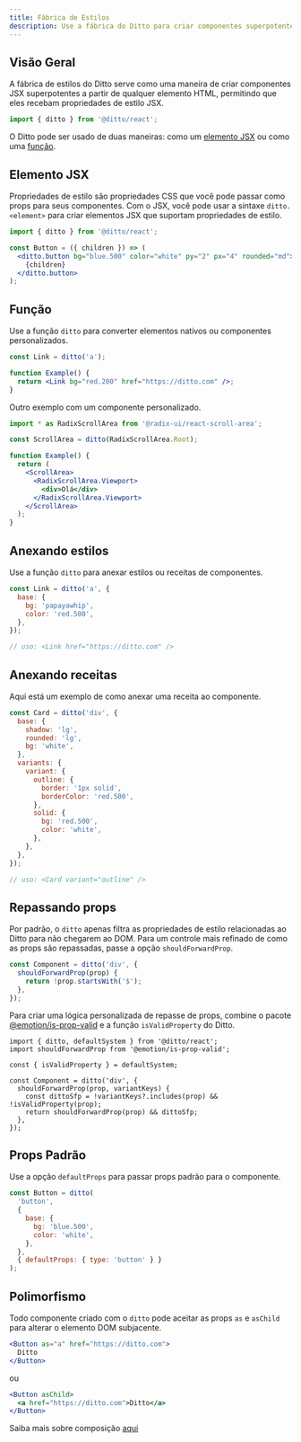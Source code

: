 ```yaml
---
title: Fábrica de Estilos
description: Use a fábrica do Ditto para criar componentes superpotentes
---
```


## Visão Geral

A fábrica de estilos do Ditto serve como uma maneira de criar componentes JSX superpotentes a partir de qualquer elemento HTML, permitindo que eles recebam propriedades de estilo JSX.

```js
import { ditto } from '@ditto/react';
```

O Ditto pode ser usado de duas maneiras: como um [elemento JSX](#elemento-jsx) ou como uma [função](#função).

## Elemento JSX

Propriedades de estilo são propriedades CSS que você pode passar como props para seus componentes. Com o JSX, você pode usar a sintaxe `ditto.<element>` para criar elementos JSX que suportam propriedades de estilo.

```jsx
import { ditto } from '@ditto/react';

const Button = ({ children }) => (
  <ditto.button bg="blue.500" color="white" py="2" px="4" rounded="md">
    {children}
  </ditto.button>
);
```

## Função

Use a função `ditto` para converter elementos nativos ou componentes personalizados.

```jsx
const Link = ditto('a');

function Example() {
  return <Link bg="red.200" href="https://ditto.com" />;
}
```

Outro exemplo com um componente personalizado.

```jsx
import * as RadixScrollArea from '@radix-ui/react-scroll-area';

const ScrollArea = ditto(RadixScrollArea.Root);

function Example() {
  return (
    <ScrollArea>
      <RadixScrollArea.Viewport>
        <div>Olá</div>
      </RadixScrollArea.Viewport>
    </ScrollArea>
  );
}
```

## Anexando estilos

Use a função `ditto` para anexar estilos ou receitas de componentes.

```jsx
const Link = ditto('a', {
  base: {
    bg: 'papayawhip',
    color: 'red.500',
  },
});

// uso: <Link href="https://ditto.com" />
```

## Anexando receitas

Aqui está um exemplo de como anexar uma receita ao componente.

```jsx
const Card = ditto('div', {
  base: {
    shadow: 'lg',
    rounded: 'lg',
    bg: 'white',
  },
  variants: {
    variant: {
      outline: {
        border: '1px solid',
        borderColor: 'red.500',
      },
      solid: {
        bg: 'red.500',
        color: 'white',
      },
    },
  },
});

// uso: <Card variant="outline" />
```

## Repassando props

Por padrão, o `ditto` apenas filtra as propriedades de estilo relacionadas ao Ditto para não chegarem ao DOM. Para um controle mais refinado de como as props são repassadas, passe a opção `shouldForwardProp`.

```jsx
const Component = ditto('div', {
  shouldForwardProp(prop) {
    return !prop.startsWith('$');
  },
});
```

Para criar uma lógica personalizada de repasse de props, combine o pacote [@emotion/is-prop-valid](https://github.com/emotion-js/emotion/tree/master/packages/is-prop-valid) e a função `isValidProperty` do Ditto.

```tsx
import { ditto, defaultSystem } from '@ditto/react';
import shouldForwardProp from '@emotion/is-prop-valid';

const { isValidProperty } = defaultSystem;

const Component = ditto('div', {
  shouldForwardProp(prop, variantKeys) {
    const dittoSfp = !variantKeys?.includes(prop) && !isValidProperty(prop);
    return shouldForwardProp(prop) && dittoSfp;
  },
});
```

## Props Padrão

Use a opção `defaultProps` para passar props padrão para o componente.

```jsx
const Button = ditto(
  'button',
  {
    base: {
      bg: 'blue.500',
      color: 'white',
    },
  },
  { defaultProps: { type: 'button' } }
);
```

## Polimorfismo

Todo componente criado com o `ditto` pode aceitar as props `as` e `asChild` para alterar o elemento DOM subjacente.

```jsx
<Button as="a" href="https://ditto.com">
  Ditto
</Button>
```

ou

```jsx
<Button asChild>
  <a href="https://ditto.com">Ditto</a>
</Button>
```

Saiba mais sobre composição [aqui](/docs/components/overview/composition)
